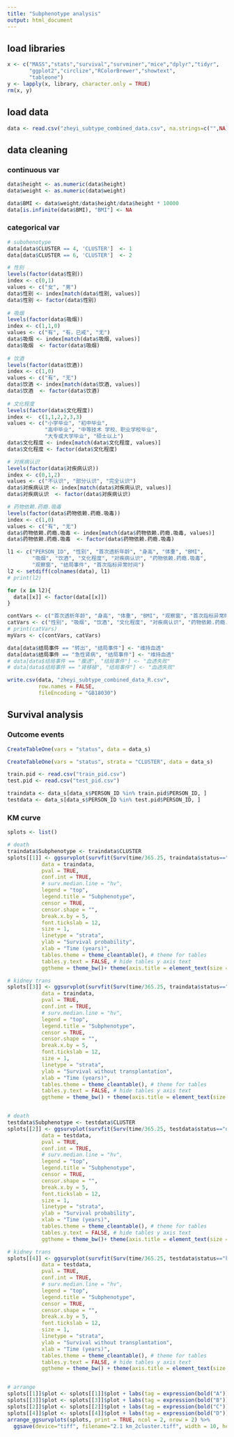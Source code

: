 ```yaml
---
title: "Subphenotype analysis"
output: html_document
---
```


## load libraries
```r
x <- c("MASS","stats","survival","survminer","mice","dplyr","tidyr",
       "ggplot2","circlize","RColorBrewer","showtext",
       "tableone")
y <- lapply(x, library, character.only = TRUE)
rm(x, y)
```

## load data
```r
data <- read.csv("zheyi_subtype_combined_data.csv", na.strings=c("",NA))
```

## data cleaning
### continuous var
```r
data$height <- as.numeric(data$height)
data$weight <- as.numeric(data$weight)

data$BMI <- data$weight/data$height/data$height * 10000
data[is.infinite(data$BMI), "BMI"] <- NA
```

### categorical var
```r
# subohenotype
data[data$CLUSTER == 4, 'CLUSTER']  <- 1
data[data$CLUSTER == 6, 'CLUSTER']  <- 2
```


```r
# 性别
levels(factor(data$性别))
index <- c(0,1)
values <- c("女", "男")
data$性别 <- index[match(data$性别, values)]
data$性别 <- factor(data$性别)
  
# 吸烟
levels(factor(data$吸烟))
index <- c(1,1,0)
values <- c("有", "有，已戒", "无")
data$吸烟 <- index[match(data$吸烟, values)]
data$吸烟  <- factor(data$吸烟)
  
# 饮酒
levels(factor(data$饮酒))
index <- c(1,0)
values <- c("有", "无")
data$饮酒 <- index[match(data$饮酒, values)]
data$饮酒  <- factor(data$饮酒)
  
# 文化程度
levels(factor(data$文化程度))
index <-  c(1,1,2,2,3,3)   
values <- c("小学毕业", "初中毕业",
            "高中毕业", "中等技术 学校、职业学校毕业", 
            "大专或大学毕业", "硕士以上")
data$文化程度 <- index[match(data$文化程度, values)]
data$文化程度 <- factor(data$文化程度)

# 对疾病认识
levels(factor(data$对疾病认识))
index <- c(0,1,2)
values <- c("不认识", "部分认识", "完全认识")
data$对疾病认识 <- index[match(data$对疾病认识, values)]
data$对疾病认识  <- factor(data$对疾病认识)

# 药物依赖.药瘾.吸毒
levels(factor(data$药物依赖.药瘾.吸毒))
index <- c(1,0)
values <- c("有", "无")
data$药物依赖.药瘾.吸毒 <- index[match(data$药物依赖.药瘾.吸毒, values)]
data$药物依赖.药瘾.吸毒  <- factor(data$药物依赖.药瘾.吸毒)
```

```r
l1 <- c("PERSON_ID", "性别", "首次透析年龄", "身高", "体重", "BMI", 
        "吸烟", "饮酒", "文化程度", "对疾病认识", "药物依赖.药瘾.吸毒", 
        "观察窗", "结局事件", "首次指标异常时间") 
l2 <- setdiff(colnames(data), l1)
# print(l2)

for (x in l2){
  data[[x]] <- factor(data[[x]])
}
```

```r
contVars <- c("首次透析年龄", "身高", "体重", "BMI", "观察窗", "首次指标异常时间")
catVars <- c("性别", "吸烟", "饮酒", "文化程度", "对疾病认识", "药物依赖.药瘾.吸毒", "结局事件", l2[-1])
# print(catVars)
myVars <- c(contVars, catVars)
```

```r
data[data$结局事件 == "转出", "结局事件"] <- "维持血透"
data[data$结局事件 == "急性肾病", "结局事件"] <- "维持血透"
# data[data$结局事件 == "腹透", "结局事件"] <- "血透失败"
# data[data$结局事件 == "肾移植", "结局事件"] <- "血透失败"
```

```r
write.csv(data, "zheyi_subtype_combined_data_R.csv", 
          row.names = FALSE,
          fileEncoding = "GB18030")
```


## Survival analysis
### Outcome events
```r
CreateTableOne(vars = "status", data = data_s)
```


```r
CreateTableOne(vars = "status", strata = "CLUSTER", data = data_s)
```


```r
train.pid <- read.csv("train_pid.csv")
test.pid <- read.csv("test_pid.csv")

traindata <- data_s[data_s$PERSON_ID %in% train.pid$PERSON_ID, ]
testdata <- data_s[data_s$PERSON_ID %in% test.pid$PERSON_ID, ]

```


### KM curve
```r
splots <- list()

# death
traindata$Subphenotype <- traindata$CLUSTER
splots[[1]] <- ggsurvplot(survfit(Surv(time/365.25, traindata$status=="death") ~ Subphenotype, data = traindata),
           data = traindata,
           pval = TRUE, 
           conf.int = TRUE,
           # surv.median.line = "hv",
           legend = "top",
           legend.title = "Subphenotype",
           censor = TRUE,
           censor.shape = "", 
           break.x.by = 5,
           font.tickslab = 12,
           size = 1,
           linetype = "strata",
           ylab = "Survival probability",
           xlab = "Time (years)",
           tables.theme = theme_cleantable(), # theme for tables
           tables.y.text = FALSE, # hide tables y axis text 
           ggtheme = theme_bw()+ theme(axis.title = element_text(size = 12, face = "bold")))  

# kidney trans
splots[[3]] <- ggsurvplot(survfit(Surv(time/365.25, traindata$status=="kidney.trans") ~ Subphenotype, data = traindata),
           data = traindata,
           pval = TRUE, 
           conf.int = TRUE,
           # surv.median.line = "hv", 
           legend = "top",
           legend.title = "Subphenotype",
           censor = TRUE,
           censor.shape = "", 
           break.x.by = 5,
           font.tickslab = 12,
           size = 1,
           linetype = "strata",
           ylab = "Survival without transplantation",
           xlab = "Time (years)",
           tables.theme = theme_cleantable(), # theme for tables
           tables.y.text = FALSE, # hide tables y axis text 
           ggtheme = theme_bw() + theme(axis.title = element_text(size = 12, face = "bold"))) 


# death
testdata$Subphenotype <- testdata$CLUSTER
splots[[2]] <- ggsurvplot(survfit(Surv(time/365.25, testdata$status=="death") ~ Subphenotype, data = testdata),
           data = testdata,
           pval = TRUE, 
           conf.int = TRUE,
           # surv.median.line = "hv",
           legend = "top",
           legend.title = "Subphenotype",
           censor = TRUE,
           censor.shape = "", 
           break.x.by = 5,
           font.tickslab = 12,
           size = 1,
           linetype = "strata",
           ylab = "Survival probability",
           xlab = "Time (years)",
           tables.theme = theme_cleantable(), # theme for tables
           tables.y.text = FALSE, # hide tables y axis text 
           ggtheme = theme_bw()+ theme(axis.title = element_text(size = 12, face = "bold")))  

# kidney trans
splots[[4]] <- ggsurvplot(survfit(Surv(time/365.25, testdata$status=="kidney.trans") ~ Subphenotype, data = testdata),
           data = testdata,
           pval = TRUE, 
           conf.int = TRUE,
           # surv.median.line = "hv", 
           legend = "top",
           legend.title = "Subphenotype",
           censor = TRUE,
           censor.shape = "", 
           break.x.by = 5,
           font.tickslab = 12,
           size = 1,
           linetype = "strata",
           ylab = "Survival without transplantation",
           xlab = "Time (years)",
           tables.theme = theme_cleantable(), # theme for tables
           tables.y.text = FALSE, # hide tables y axis text 
           ggtheme = theme_bw() + theme(axis.title = element_text(size = 12, face = "bold"))) 


# arrange
splots[[1]]$plot <- splots[[1]]$plot + labs(tag = expression(bold("A")))
splots[[3]]$plot <- splots[[3]]$plot + labs(tag = expression(bold("B")))
splots[[2]]$plot <- splots[[2]]$plot + labs(tag = expression(bold("C")))
splots[[4]]$plot <- splots[[4]]$plot + labs(tag = expression(bold("D")))
arrange_ggsurvplots(splots, print = TRUE, ncol = 2, nrow = 2) %>%
  ggsave(device="tiff", filename="2.1 km_2cluster.tiff", width = 10, height = 8)
```


